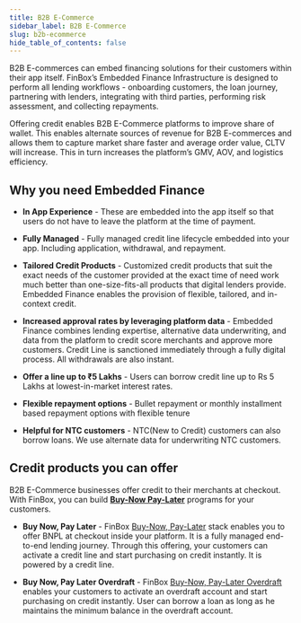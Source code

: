 ```yaml
---
title: B2B E-Commerce
sidebar_label: B2B E-Commerce
slug: b2b-ecommerce
hide_table_of_contents: false
---
```



B2B E-commerces can embed financing solutions for their customers within their app itself. FinBox’s Embedded Finance Infrastructure is designed to perform all lending workflows - onboarding customers, the loan journey, partnering with lenders, integrating with third parties, performing risk assessment, and collecting repayments.

Offering credit enables B2B E-Commerce platforms to improve share of wallet. This enables alternate sources of revenue for B2B E-commerces and allows them to capture market share faster and average order value, CLTV will increase. This in turn increases the platform’s GMV, AOV, and logistics efficiency.

## Why you need Embedded Finance

* **In App Experience** - These are embedded into the app itself so that users do not have to leave the platform at the time of payment.

* **Fully Managed** - Fully managed credit line lifecycle embedded into your app. Including application, withdrawal, and repayment.

* **Tailored Credit Products** - Customized credit products that suit the exact needs of the customer provided at the exact time of need work much better than one-size-fits-all products that digital lenders provide. Embedded Finance enables the provision of flexible, tailored, and in-context credit.

* **Increased approval rates by leveraging platform data** - Embedded Finance combines lending expertise, alternative data underwriting, and data from the platform to credit score merchants and approve more customers. Credit Line is sanctioned immediately through a fully digital process. All withdrawals are also instant.

* **Offer a line up to ₹5 Lakhs** - Users can borrow credit line up to Rs 5 Lakhs at lowest-in-market interest rates.

* **Flexible repayment options** - Bullet repayment or monthly installment based repayment options with flexible tenure

* **Helpful for NTC customers** - NTC(New to Credit) customers can also borrow loans. We use alternate data for underwriting NTC customers.


## Credit products you can offer 

B2B E-Commerce businesses offer credit to their merchants at checkout. With FinBox, you can build [**Buy-Now Pay-Later**](/build/buy-now-pay-later) programs
for your customers.

* **Buy Now, Pay Later** - FinBox [Buy-Now, Pay-Later](/product/build/buy-now-pay-later) stack enables you to offer BNPL at checkout inside your platform. It is a fully managed end-to-end lending journey. Through this offering, your customers can activate a credit line and start purchasing on credit instantly. It is powered by a credit line.

* **Buy Now, Pay Later Overdraft** - FinBox [Buy-Now, Pay-Later Overdraft](/product/build/buy-now-pay-later-overdraft) enables your customers to activate an overdraft account and start purchasing on credit instantly. User can borrow a loan as long as he maintains the minimum balance in the overdraft account.


<!---
## Impact

* BNPL enables alternate sources of revenue
* Allows the platform to capture market share faster
* Increased average order value, CLTV
* Allows the platform to capture market share faster
* This in turn increases the platform’s GMV, AOV, and logistics efficiency.
* Offering credit enables B2B E-Commerce platforms to improve share of wallet, which has multiple downstream effects
* Offering credit strengthens the relationship between platform and merchants

-->



